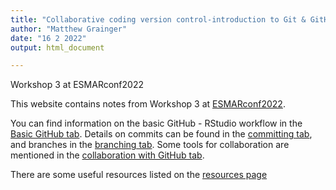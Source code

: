 ```yaml
---
title: "Collaborative coding version control-introduction to Git & GitHub"
author: "Matthew Grainger"
date: "16 2 2022"
output: html_document

---
```


Workshop 3 at ESMARconf2022

This website contains notes from Workshop 3 at [ESMARconf2022](https://esmarconf.github.io/).

You can find information on the basic GitHub - RStudio workflow in the [Basic GitHub tab](https://drmattg.github.io/Workshop-3-Collaborative-coding-version-control-introduction-to-Git-GitHub/basic_github.html). Details on commits can be found in the [committing tab](https://drmattg.github.io/Workshop-3-Collaborative-coding-version-control-introduction-to-Git-GitHub/commit_github.html), and branches in the  [branching tab](https://drmattg.github.io/Workshop-3-Collaborative-coding-version-control-introduction-to-Git-GitHub/branch_github.html). Some tools for collaboration are mentioned in the  [collaboration with GitHub tab](https://drmattg.github.io/Workshop-3-Collaborative-coding-version-control-introduction-to-Git-GitHub/collab_github.html).

There are some useful resources listed on the [resources page](https://drmattg.github.io/Workshop-3-Collaborative-coding-version-control-introduction-to-Git-GitHub/resources_github.html)



